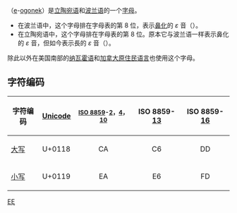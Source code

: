 {{Unreferenced|time=2017-12-29T14:18:12+00:00}}
{{Infobox alphabet|alphabet=拉丁|uuc=0118|ulc=0119}}
{{Unicode|'''Ę''', '''ę'''}}（[[e|e]]-[[反尾形符|ogonek]]）是[[立陶宛语|立陶宛语]]和[[波兰语|波兰语]]的一个[[字母|字母]]。

*在波兰语中，这个字母排在字母表的第 8 位，表示[[鼻化元音|鼻化]]的 ''ɛ'' 音（{{IPA|ɛ̃}}）。
*在立陶宛语中，这个字母排在字母表的第 8 位。原本它与波兰语一样表示鼻化的 ''ɛ'' 音，但如今表示長的 ''ɛ'' 音（{{IPA|ɛː}}）。

除此以外在美国南部的[[纳瓦霍语|纳瓦霍语]]和[[美洲原住民語言|加拿大原住民语言]]也使用这个字母。

== 字符编码 ==
{| class="wikitable"
!字符编码!![[Unicode|Unicode]]!!style="font-size:smaller"|[[ISO/IEC_8859|ISO 8859]]-[[ISO/IEC_8859-2|2]]，[[ISO/IEC_8859-4|4]]，[[ISO/IEC_8859-10|10]]||ISO 8859-[[ISO/IEC_8859-13|13]]!!ISO 8859-[[ISO/IEC_8859-16|16]]
|-
|[[大寫字母|大写]] {{Unicode|Ę}}||U+0118||style="text-align:center;"|CA||style="text-align:center;"|C6||style="text-align:center;"|DD
|-
|[[小寫字母|小写]] {{Unicode|ę}}||U+0119||style="text-align:center;"|EA||style="text-align:center;"|E6||style="text-align:center;"|FD
|}

{{Alphabet lang|lt|pl}}
{{Latin alphabet}}

[[Category:衍生拉丁字母|EĘ]]